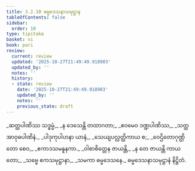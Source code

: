```yaml
---
title: 3.2.10 ဓမ္မဒေသနာသမုဋ္ဌာန
tableOfContents: false
sidebar:
  order: 10
type: tipitaka
basket: vi
book: pari
review:
  current: review
  updated: '2025-10-27T21:49:49.918903'
  updated_by: ''
  notes: ''
  history:
  - state: review
    date: '2025-10-27T21:49:49.918903'
    updated_by: ''
    notes: ''
    previous_state: draft
---
```



<ReviewStatus review={frontmatter.review} showDetails={true} />

<HypothesisAnnotation frontmatter={frontmatter} />

<DynamicBreadcrumb />

<Division number="267" book="pari" e="ch" v="5" p="162">

<Paragraph number="1138" type="verses" book="pari">
_ဆတ္တပါဏိဿ သဒ္ဓမ္မံ,_  
_န ဒေသေန္တိ တထာဂတာ;_  
_ဧဝမေဝ ဒဏ္ဍပါဏိဿ,_  
_သတ္ထအာဝုဓပါဏိနံ._  

</Paragraph>

<Paragraph number="1139" type="verses" book="pari">
_ပါဒုကုပါဟနာ ယာနံ,_  
_သေယျပလ္လတ္ထိကာယ စ;_  
_ဝေဌိတောဂုဏ္ဌိတော စေဝ,_  
_ဧကာဒသမနူနကာ._  

</Paragraph>

<Paragraph number="1140" type="verses" book="pari">
_ဝါစာစိတ္တေန ဇာယန္တိ,_  
_န တေ ဇာယန္တိ ကာယတော;_  
_သဗ္ဗေ ဧကသမုဋ္ဌာနာ,_  
_သမကာ ဓမ္မဒေသနေ._  


</Paragraph>
</Division>

<Paragraph number="1141" type="center" book="pari">
ဓမ္မဒေသနာသမုဋ္ဌာနံ နိဋ္ဌိတံ.
</Paragraph>
